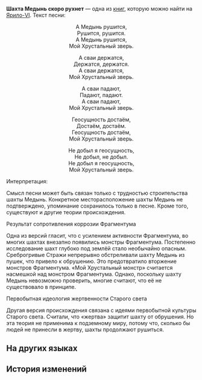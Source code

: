 {{Книга Инфобокс
|id           = 071
|Название     = Шахта Медынь скоро рухнет
|Изображение  = Item Jarilo-VI Readable 2.png
|Мир          = Ярило-VI
|Томов        = 1
|Автор        = <!--нужно добавить-->
|Описание     = Детская песенка, которую знают все жители Подземья. Кто-то чересчур любопытный изучил её происхождение.
|Том1         = {{tx}}
|Источник1    = {{tx|Отсутствует источник}}
|Персонажи    = 
|Фракции      = 
}}
'''Шахта Медынь скоро рухнет''' — одна из [[Книги|книг]], которую можно найти на [[Ярило-VI]].
<!--
==Получение==
<gallery>
Книга НАЗВАНИЕ.png|НАЗВАНИЕ
Локация НАЗВАНИЕ.png|Расположение на карте. Ближайший пространственный якорь «[[НАЗВАНИЕ]]»
</gallery>
-->
Текст песни:

<div align="center">А Медынь рушится,<br />
Рушится, рушится.<br />
А Медынь рушится,<br />
Мой Хрустальный зверь.

А сваи держатся,<br />
Держатся, держатся.<br />
А сваи держатся,<br />
Мой Хрустальный зверь.

А сваи падают,<br />
Падают, падают.<br />
А сваи падают,<br />
Мой Хрустальный зверь.

Геосущность достаём,<br />
Достаём, достаём.<br />
Геосущность достаём,<br />
Мой Хрустальный зверь.

Не добыл я геосущность,<br />
Не добыл, не добыл.<br />
Не добыл я геосущность,<br />
Мой Хрустальный зверь.</div>

Интерпретация:

Смысл песни может быть связан только с трудностью строительства шахты Медынь. Конкретное месторасположение шахты Медынь не подтверждено, упоминание сохранилось только в песне. Кроме того, существуют и другие теории происхождения.

Результат сопротивления коррозии Фрагментума

Одна из версий гласит, что с усилением активности Фрагментума, во многих шахтах внезапно появились монстры Фрагментума. Постепенно исследование шахт глубоко под землёй стало необычайно опасным. Среброгривые Стражи непрерывно обстреливали шахту Медынь из пушек, что привело к обрушению. Это предотвратило вторжение монстров Фрагментума. «Мой Хрустальный монстр» считается насмешкой над монстром Фрагментума. Однако, поскольку шахту Медынь невозможно проверить, многие считают, что её не существовало в принципе.

Первобытная идеология жертвенности Старого света

Другая версия происхождения связана с идеями первобытной культуры Старого света. Считали, что «жертва» защитит шахту от обрушения. Но эта теория не применима к подземному миру, потому что, сколько бы людей не принесли в жертву, шахты продолжают рушиться.

==На других языках==
{{На других языках
|en   = Maddon Tunnel Is Collapsing
|zhs  = 梅登矿道要塌了
|zht  = 梅登礦道要塌了
|ja   = メイデン坑道落ちる
|ko   = 매든 갱도가 무너지네
|es   = El túnel Maddon va a colapsar
|fr   = Le tunnel de Maddon s'effondre
|ru   = Шахта Медынь скоро рухнет
|th   = อุโมงค์เหมือง Maddon กำลังจะถล่ม
|vi   = Mỏ Maddon Sắp Sập Rồi
|de   = Der Maddon-Tunnel bricht zusammen
|id   = Tambang Maiden Runtuh
|pt   = O Túnel Maddon Está Caindo
}}

==История изменений==
{{История изменений|2.7}}